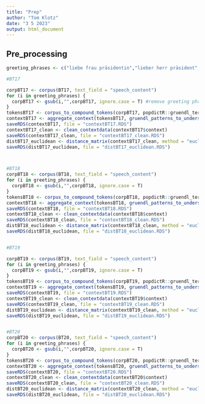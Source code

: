 ```yaml
---
title: "Prep"
author: "Tom Klotz"
date: "3 5 2023"
output: html_document
---
```

 


##########################
## Pre_processing 
##########################



```r
greeting_phrases <- c("liebe frau präsidentin","lieber herr präsident","herr präsident","frau präsidentin","sehr geehrter","sehr geehrte","liebe kolleginnen und kollegen","meine sehr verehrten damen und herren","verehrte kolleginnen und kollegen","geehrte kolleginnen und kollegen","herr parlamentspräsident","frau parlamentspräsidentin","herr minister","frau ministerin","herr staatssekretär","frau staatssekretärin","herr alterspräsident","frau altpräsidentin","meine damen und herren","liebe neue kolleginnen und kollegen")
```

```r
#BT17

corpBT17 <- corpus(BT17, text_field = "speech_content")
for (i in greeting_phrases) {
  corpBT17 <- gsub(i,"",corpBT17, ignore.case = T) #remove greeting phrases
}
tokensBT17 <- corpus_to_compound_tokens(corpBT17, popdictR::gruendl_terms) #create compound tokens for multiwords
contextBT17 <- aggregate_context(tokensBT17, gruendl_patterns_to_underscore()) #create context vector 
saveRDS(contextBT17, file = "contextBT17.RDS")
contextBT17_clean <- clean_contextdata(contextBT17$context)
saveRDS(contextBT17_clean, file = "contextBT17_clean.RDS")
distBT17_euclidean <- distance_matrix(contextBT17_clean, method = "euclidean") 
saveRDS(distBT17_euclidean, file = "distBT17_euclidean.RDS")



#BT18
corpBT18 <- corpus(BT18, text_field = "speech_content")
for (i in greeting_phrases) {
  corpBT18 <- gsub(i,"",corpBT18, ignore.case = T)
}
tokensBT18 <- corpus_to_compound_tokens(corpBT18, popdictR::gruendl_terms)
contextBT18 <- aggregate_context(tokensBT18, gruendl_patterns_to_underscore())
saveRDS(contextBT18, file = "contextBT18.RDS")
contextBT18_clean <- clean_contextdata(contextBT18$context)
saveRDS(contextBT18_clean, file = "contextBT18_clean.RDS")
distBT18_euclidean <- distance_matrix(contextBT18_clean, method = "euclidean")
saveRDS(distBT18_euclidean, file = "distBT18_euclidean.RDS")


#BT19

corpBT19 <- corpus(BT19, text_field = "speech_content")
for (i in greeting_phrases) {
  corpBT19 <- gsub(i,"",corpBT19, ignore.case = T)
}
tokensBT19 <- corpus_to_compound_tokens(corpBT19, popdictR::gruendl_terms)
contextBT19 <- aggregate_context(tokensBT19, gruendl_patterns_to_underscore())
saveRDS(contextBT19, file = "contextBT19.RDS")
contextBT19_clean <- clean_contextdata(contextBT19$context)
saveRDS(contextBT19_clean, file = "contextBT19_clean.RDS")
distBT19_euclidean <- distance_matrix(contextBT19_clean, method = "euclidean")
saveRDS(distBT19_euclidean, file = "distBT19_euclidean.RDS")


#BT20
corpBT20 <- corpus(BT20, text_field = "speech_content")
for (i in greeting_phrases) {
  corpBT20 <- gsub(i,"",corpBT20, ignore.case = T)
}
tokensBT20 <- corpus_to_compound_tokens(corpBT20, popdictR::gruendl_terms)
contextBT20 <- aggregate_context(tokensBT20, gruendl_patterns_to_underscore())
saveRDS(contextBT20, file = "contextBT20.RDS")
contextBT20_clean <- clean_contextdata(contextBT20$context)
saveRDS(contextBT20_clean, file = "contextBT20_clean.RDS")
distBT20_euclidean <- distance_matrix(contextBT20_clean, method = "euclidean")
saveRDS(distBT20_euclidean, file = "distBT20_euclidean.RDS")



```
